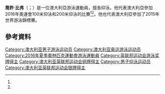 {{Infobox swimmer
| name           = Josh Beaver
| image          = 
| image_size     = 
| caption        = 
| alt            = 
| fullname       = 
| nicknames      = Beaver<ref name="aus">{{cite web |url=http://rio2016.olympics.com.au/athlete/josh-beaver |title=Josh Beaver |publisher=Australian Olympic Team |access-date=August 7, 2016 |archive-url=https://web.archive.org/web/20160517155116/http://rio2016.olympics.com.au/athlete/josh-beaver |archive-date=2016-05-17 |dead-url=yes }}</ref>
| national_team  = {{AUS}}
| strokes        = [[仰泳|仰泳]]
| club           = Nunawading Swimming Club<ref name="aus" />
| coach          = [[Rohan_Taylor|Rohan Taylor]]<ref name="sbs">{{cite web |url=http://www.sbs.com.au/news/article/2016/05/16/road-rio-swimmer-josh-beaver-eager-make-olympic-debut |title=Road to Rio: Swimmer Josh Beaver eager to make Olympic debut |first1=Abby |last1=Dinham |date=May 17, 2016 |publisher=[[Special_Broadcasting_Service|Special Broadcasting Service]] |access-date=August 7, 2016 |archive-date=2016-05-18 |archive-url=https://web.archive.org/web/20160518100738/http://www.sbs.com.au/news/article/2016/05/16/road-rio-swimmer-josh-beaver-eager-make-olympic-debut |dead-url=no }}</ref>
| collegeteam    =
| birth_date     = {{Birth date and age|1993|3|1|df=y}}<ref>{{cite web |url=https://www.rio2016.com/en/athlete/josh-beaver |title=Joshua Beaver |publisher=Rio Olympics |access-date=August 7, 2016 |archive-date=2016-08-06 |archive-url=https://web.archive.org/web/20160806054805/https://www.rio2016.com/en/athlete/josh-beaver |dead-url=no }}</ref>
| birth_place    = [[Dandenong,_Victoria|Dandenong, Victoria]], Australia<ref name="aus" />
| death_date     =
| death_place    =
| height         = {{convert|1.75|m|ftin|abbr=on}}<ref name="aus" />
| weight         = {{convert|70|kg|lb|abbr=on}}<ref name="aus" />
}}
'''喬許·比弗'''（{{lang-en|Joshua Beaver}}；{{bd|1993年|3月1日}}）是一位澳大利亞游泳運動員，擅長仰泳。他代表澳大利亞參加2016年奧運會100米仰泳和200米仰泳的比賽<ref name="sbs" /><ref name="aus" />。他也代表澳大利亞參加了2015年世界游泳錦標賽。
==參考資料==
{{reflist}}
{{DEFAULTSORT:Beaver, Joshua}}
[[Category:澳大利亚男子游泳运动员|Category:澳大利亚男子游泳运动员]]
[[Category:澳大利亚奥运游泳运动员|Category:澳大利亚奥运游泳运动员]]
[[Category:2016年夏季奧林匹克運動會游泳運動員|Category:2016年夏季奧林匹克運動會游泳運動員]]
[[Category:英联邦运动会游泳奖牌得主|Category:英联邦运动会游泳奖牌得主]]
[[Category:澳大利亚英联邦运动会铜牌得主|Category:澳大利亚英联邦运动会铜牌得主]]
[[Category:男子仰泳运动员|Category:男子仰泳运动员]]
[[Category:澳大利亚英联邦运动会银牌得主|Category:澳大利亚英联邦运动会银牌得主]]